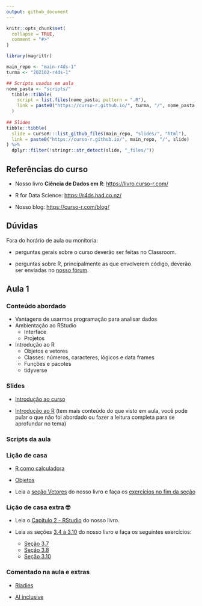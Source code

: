 ```yaml
---
output: github_document
---
```


<!-- README.md is generated from README.Rmd. Please edit that file -->

```r
knitr::opts_chunk$set(
  collapse = TRUE,
  comment = "#>"
)

library(magrittr)

main_repo <- "main-r4ds-1"
turma <- "202102-r4ds-1"
```


```r
## Scripts usados em aula
nome_pasta <- "scripts/"
  tibble::tibble(
    script = list.files(nome_pasta, pattern = ".R"),
    link = paste0("https://curso-r.github.io/", turma, "/", nome_pasta, script)
  )
  
## Slides
tibble::tibble(
  slide = CursoR:::list_github_files(main_repo, "slides/", "html"),
  link = paste0("https://curso-r.github.io/", main_repo, "/", slide)
) %>% 
  dplyr::filter(!stringr::str_detect(slide, "_files/"))
```

## Referências do curso

- Nosso livro **Ciência de Dados em R**: [https://livro.curso-r.com/](https://livro.curso-r.com/)

- R for Data Science: [https://r4ds.had.co.nz/](https://r4ds.had.co.nz/)

- Nosso blog: [https://curso-r.com/blog/](https://curso-r.com/blog/)

## Dúvidas

Fora do horário de aula ou monitoria:

- perguntas gerais sobre o curso deverão ser feitas no Classroom.

- perguntas sobre R, principalmente as que envolverem código, deverão ser enviadas no [nosso fórum](https://discourse.curso-r.com/).


## Aula 1

### Conteúdo abordado

- Vantagens de usarmos programação para analisar dados
- Ambientação ao RStudio
  - Interface
  - Projetos
- Introdução ao R
  - Objetos e vetores
  - Classes: números, caracteres, lógicos e data frames
  - Funções e pacotes
  - tidyverse
  
### Slides

- [Introdução ao curso](https://curso-r.github.io/main-r4ds-1/slides/01-introducao-ao-curso.html)

- [Introdução ao R](https://curso-r.github.io/main-r4ds-1/slides/02-introducao-ao-r.html) (tem mais conteúdo do que visto em aula, você pode pular o que não foi abordado ou fazer a leitura completa para se aprofundar no tema)

### Scripts da aula

### Lição de casa

- [R como calculadora](https://livro.curso-r.com/3-2-r-como-calculadora.html#exerc%C3%ADcios)

- [Objetos](https://livro.curso-r.com/3-3-objetosfuncoes#exerc%C3%ADcios-1)

- Leia a [seção Vetores](https://livro.curso-r.com/3-6-vetores.html) do nosso livro e faça os [exercícios no fim da seção](https://livro.curso-r.com/3-6-vetores.html#exerc%C3%ADcios-2)

### Lição de casa extra &#x1f913;

- Leia o [Capítulo 2 - RStudio](https://livro.curso-r.com/2-rstudio.html) do nosso livro.

- Leia as seções [3.4 à 3.10](https://livro.curso-r.com/3-4-data-frames.html) do nosso livro e faça os seguintes exercícios:
  - [Seção 3.7](https://livro.curso-r.com/3-7-testes-l%C3%B3gicos.html#exerc%C3%ADcios-4)
  - [Seção 3.8](https://livro.curso-r.com/3-8-valoresespeciais#exerc%C3%ADcios-5)
  - [Seção 3.10](https://livro.curso-r.com/3-10-mais-sobre-data-frames.html#exerc%C3%ADcios-4)


### Comentado na aula e extras

- [Rladies](https://benubah.github.io/r-community-explorer/rladies.html)

- [AI inclusive](https://www.ai-inclusive.org/)


<!-- ## Aula 2 -->

<!-- ### Conteúdo abordado -->

<!-- - Importação de arquivos -->
<!--   - arquivos de texto -->
<!--   - arquivos Excel -->
<!-- - Exportação de arquivos -->
<!-- - Manipulação de bases -->
<!--   - `select()` -->
<!--   - `arrange()` -->
<!--   - pipe `%>%` -->


<!-- ## Aula 3 -->

<!-- ### Conteúdo abordado -->

<!-- - Manipulação de bases -->
<!--   - `filter()` -->
<!--   - `mutate()` -->

<!-- ## Aula 4 -->

<!-- ### Conteúdo abordado -->

<!-- - Manipulação de bases -->
<!--   - `group_by()` e `summarise()` -->
<!--   - juntando duas bases -->

<!-- ## Aula 5 -->

<!-- ### Conteúdo abordado -->

<!-- - Gráficos -->
<!--   - Gráficos de pontos (dispersão) -->
<!--   - Gráficos de barras -->

<!-- ## Aula 6 -->

<!-- ### Conteúdo abordado -->

<!-- - Gráficos -->
<!--   - Boxplots e histogramas -->
<!--   - Customizando gráficos -->

<!-- ## Aula 7 -->

<!-- ### Conteúdo abordado -->

<!-- - Relatórios em R Markdown -->
<!--   - Introdução ao R Markdown -->
<!--   - Construindo relatórios em HTML, PDF e Word -->

